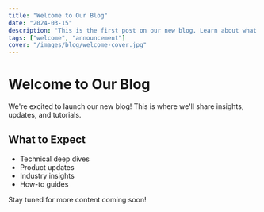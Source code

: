 ```yaml
---
title: "Welcome to Our Blog"
date: "2024-03-15"
description: "This is the first post on our new blog. Learn about what we have planned."
tags: ["welcome", "announcement"]
cover: "/images/blog/welcome-cover.jpg"
---
```


# Welcome to Our Blog

We're excited to launch our new blog! This is where we'll share insights, updates, and tutorials.

## What to Expect

- Technical deep dives
- Product updates
- Industry insights
- How-to guides

Stay tuned for more content coming soon!